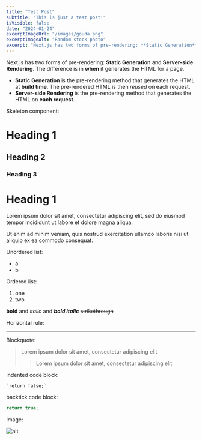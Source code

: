 ```yaml
---
title: "Test Post"
subtitle: "This is just a test post!"
isVisible: false
date: "2024-01-24"
excerptImageUrl: "/images/gouda.png"
excerptImageAlt: "Random stock photo"
excerpt: "Next.js has two forms of pre-rendering: **Static Generation** and **Server-side Rendering**. The difference is in **when** it generates the HTML for a page."
---
```


Next.js has two forms of pre-rendering: **Static Generation** and **Server-side Rendering**. The difference is in **when** it generates the HTML for a page.

- **Static Generation** is the pre-rendering method that generates the HTML at **build time**. The pre-rendered HTML is then _reused_ on each request.
- **Server-side Rendering** is the pre-rendering method that generates the HTML on **each request**.

Skeleton component:


<Skeleton />

# Heading 1
## Heading 2
### Heading 3

Heading 1
============

Lorem ipsum dolor sit amet, consectetur adipiscing elit, sed do eiusmod tempor incididunt ut labore et dolore magna aliqua. 

Ut enim ad minim veniam, quis nostrud exercitation ullamco laboris nisi ut aliquip ex ea commodo consequat. 

Unordered list:

- a
- b

Ordered list:

1. one
2. two  

**bold** and *italic* and ***bold italic***
~~strikethrough~~

Horizontal rule:

*******

Blockquote:

> Lorem ipsum dolor sit amet, consectetur adipiscing elit
>
>> Lorem ipsum dolor sit amet, consectetur adipiscing elit

indented code block:

    `return false;`


backtick code block:

```js
return true;
```

Image:

![alt](https://picsum.photos/200)